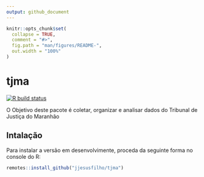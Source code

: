 ```yaml
---
output: github_document
---
```


<!-- README.md is generated from README.Rmd. Please edit that file -->

```r
knitr::opts_chunk$set(
  collapse = TRUE,
  comment = "#>",
  fig.path = "man/figures/README-",
  out.width = "100%"
)
```

# tjma

<!-- badges: start -->
[![R build status](https://github.com/jjesusfilho/tjma/workflows/R-CMD-check/badge.svg)](https://github.com/jjesusfilho/tjma/actions)
<!-- badges: end -->

O Objetivo deste pacote é coletar, organizar e analisar dados do Tribunal de Justiça do Maranhão

## Intalação

Para instalar a versão em desenvolvimente, proceda da seguinte forma no console do R:

``` r
remotes::install_github("jjesusfilho/tjma")
```
